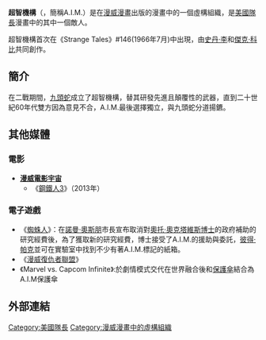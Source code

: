 {{Expand_language|en}}
{{NoteTA
|G1=美國漫畫
}}
{{Infobox comics organization 
|name= 超智機構<br><small>Advanced Idea Mechanics</small>
|image=
|imagesize=
|caption= 
|publisher=[[漫威漫畫|漫威漫畫]]
|debut= 《[[Strange_Tales|Strange Tales]]》#146 (1966年7月)
|creators=[[史丹·李|史丹·李]]<br/>[[杰克·科比|杰克·科比]]
|type=[[恐怖分子|恐怖分子]]<BR>武器研發
|business= 
|organization=y
|base=
|owners=[[史特拉克男爵|史特拉克男爵]]<br/>[[魔多客|魔多客]]<br/>{{Tsl|en|Andrew Forson}}<br/>{{Tsl|en|Sunspot (comics)|Sunspot}}
|employees={{Tsl|en|Doomsday Man}}<br/>{{le|莫妮卡·拉帕奇尼|Monica Rappaccini}}<br/>{{Tsl|en|Head Case (Sean Madigan)|Head Case}}<br/>{{Tsl|en|Alessandro Brannex}}<br/>{{le|超適應體|Super-Adaptoid}}<br/>{{Tsl|en|Mentallo}}<br/>{{Tsl|en|Graviton (comics)}}<br/>{{Tsl|en|Superia}}<br/>[[模仿大師|模仿大師]]<br/>[[黑寡婦_(葉蓮娜·貝洛娃)|黑寡婦 (葉蓮娜·貝洛娃)]]
|fullroster=
|subcat=漫威漫畫
|sortkey=
|}}
'''超智機構'''（{{Lang-en|Advanced Idea Mechanics}}，簡稱A.I.M.）是在[[漫威漫畫|漫威漫畫]]出版的漫畫中的一個虛構組織，是[[美國隊長|美國隊長]]漫畫中的其中一個敵人。

超智機構首次在《Strange Tales》#146(1966年7月)中出現，由[[史丹·李|史丹·李]]和[[傑克·科比|傑克·科比]]共同創作。

==簡介==
在二戰期間，[[九頭蛇_(漫威漫畫)|九頭蛇]]成立了超智機構，替其研發先進且顛覆性的武器，直到二十世紀60年代雙方因為意見不合，A.I.M.最後選擇獨立，與九頭蛇分道揚鑣。

==其他媒體==
===電影===
*'''[[漫威電影宇宙|漫威電影宇宙]]'''
** 《[[鋼鐵人3|鋼鐵人3]]》（2013年）

===電子遊戲===
*《[[蜘蛛俠_(2018年遊戲)|蜘蛛人]]》：在[[諾曼·奧斯朋|諾曼·奧斯朋]]市長宣布取消對[[八爪博士|奧托·奧克塔維斯博士]]的政府補助的研究經費後，為了獲取新的研究經費，博士接受了A.I.M.的援助與委託，[[蜘蛛人|彼得·帕克]]並可在實驗室中找到不少有著A.I.M.標記的紙箱。
*《[[漫威復仇者聯盟|漫威復仇者聯盟]]》
*《Marvel vs. Capcom Infinite》:於劇情模式交代在世界融合後和[[保護傘|保護傘]]結合為A.I.M保護傘

==外部連結==
{{美國隊長}}
{{鋼鐵人}}
{{神盾局}}
{{復仇者}}
{{蟻人與黃蜂女}}

[[Category:美國隊長|Category:美國隊長]]
[[Category:漫威漫畫中的虛構組織|Category:漫威漫畫中的虛構組織]]